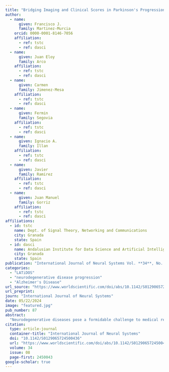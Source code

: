 ```yaml
---
title: "Bridging Imaging and Clinical Scores in Parkinson's Progression Via Multimodal Self-Supervised Deep Learning"
author: 
  - name: 
      given: Francisco J.
      family: Martinez-Murcia
    orcid: 0000-0001-8146-7056
    affiliation: 
      - ref: tstc
      - ref: dasci
  - name: 
      given: Juan Eloy
      family: Arco
    affiliation: 
      - ref: tstc
      - ref: dasci
  - name: 
      given: Carmen
      family: Jimenez-Mesa
    affiliation: 
      - ref: tstc
      - ref: dasci
  - name: 
      given: Fermin
      family: Segovia
    affiliation: 
      - ref: tstc
      - ref: dasci
  - name: 
      given: Ignacio A.
      family: Illan
    affiliation: 
      - ref: tstc
      - ref: dasci
  - name: 
      given: Javier
      family: Ramirez
    affiliation: 
      - ref: tstc
      - ref: dasci
  - name: 
      given: Juan Manuel
      family: Gorriz
    affiliation: 
      - ref: tstc
      - ref: dasci
affiliations:
  - id: tstc
    name: Dept. of Signal Theory, Networking and Communications
    city: Granada
    state: Spain
  - id: dasci
    name: Andalusian Institute for Data Science and Artificial Intelligence (DASCI)
    city: Granada
    state: Spain
publication: "International Journal of Neural Systems Vol. **34**, No. 08, _2450043_ (2024)"
categories:
  - "LATiDOS"
  - "neurodegenerative disease progression"
  - "Alzheimer's Disease"
url_source: "https://www.worldscientific.com/doi/abs/10.1142/S0129065724500436"
url_preprint: 
journ: "International Journal of Neural Systems"
date: 05/22/2024
image: "featured.jpg"
pub_number: 87
abstract:
  "Neurodegenerative diseases pose a formidable challenge to medical research, demanding a nuanced understanding of their progressive nature. In this regard, latent generative models can effectively be used in a data-driven modeling of different dimensions of neurodegeneration, framed within the context of the manifold hypothesis. This paper proposes a joint framework for a multi-modal, common latent generative model to address the need for a more comprehensive understanding of the neurodegenerative landscape in the context of Parkinson’s disease (PD). The proposed architecture uses coupled variational autoencoders (VAEs) to joint model a common latent space to both neuroimaging and clinical data from the Parkinson’s Progression Markers Initiative (PPMI). Alternative loss functions, different normalization procedures, and the interpretability and explainability of latent generative models are addressed, leading to a model that was able to predict clinical symptomatology in the test set, as measured by the unified Parkinson’s disease rating scale (UPDRS), with R2 up to 0.86 for same-modality and 0.441 cross-modality (using solely neuroimaging). The findings provide a foundation for further advancements in the field of clinical research and practice, with potential applications in decision-making processes for PD. The study also highlights the limitations and capabilities of the proposed model, emphasizing its direct interpretability and potential impact on understanding and interpreting neuroimaging patterns associated with PD symptomatology."
citation:
  type: article-journal
  container-title: "International Journal of Neural Systems"
  doi: "10.1142/S0129065724500436"
  url: "https://www.worldscientific.com/doi/abs/10.1142/S0129065724500436"
  volume: 34
  issue: 08
  page-first: 2450043
google-scholar: true
---
```


